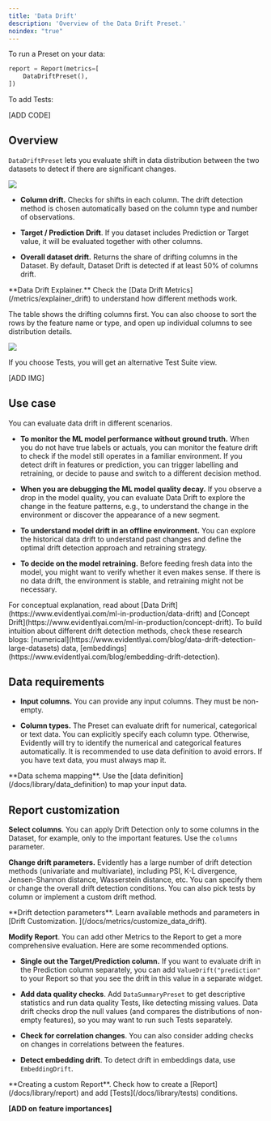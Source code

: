 ```yaml
---
title: 'Data Drift'
description: 'Overview of the Data Drift Preset.'
noindex: "true"
---
```


To run a Preset on your data:

```python
report = Report(metrics=[
    DataDriftPreset(),
])
```

To add Tests:

\[ADD CODE]

## Overview

`DataDriftPreset` lets you evaluate shift in data distribution between the two datasets to detect if there are significant changes.

![](/images/metrics/preset_data_drift_2-min.png)

* **Column drift.** Checks for shifts in each column. The drift detection method is chosen automatically based on the column type and number of observations.

* **Target / Prediction Drift**. If you dataset includes Prediction or Target value, it will be evaluated together with other columns.

* **Overall dataset drift.** Returns the share of drifting columns in the Dataset. By default, Dataset Drift is detected if at least 50% of columns drift.

<Info>
  **Data Drift Explainer.** Check the [Data Drift Metrics](/metrics/explainer_drift) to understand how different methods work.
</Info>

The table shows the drifting columns first. You can also choose to sort the rows by the feature name or type, and open up individual columns to see distribution details.

![](/images/metrics/preset_data_drift-min.png)

If you choose Tests, you will get an alternative Test Suite view.

\[ADD IMG]

## Use case

You can evaluate data drift in different scenarios.

* **To monitor the ML model performance without ground truth.** When you do not have true labels or actuals, you can monitor the feature drift to check if the model still operates in a familiar environment. If you detect drift in features or prediction, you can trigger labelling and retraining, or decide to pause and switch to a different decision method.

* **When you are debugging the ML model quality decay.** If you observe a drop in the model quality, you can evaluate Data Drift to explore the change in the feature patterns, e.g., to understand the change in the environment or discover the appearance of a new segment.

* **To understand model drift in an offline environment.** You can explore the historical data drift to understand past changes and define the optimal drift detection approach and retraining strategy.

* **To decide on the model retraining.** Before feeding fresh data into the model, you might want to verify whether it even makes sense. If there is no data drift, the environment is stable, and retraining might not be necessary.

<Info>
  For conceptual explanation, read about [Data Drift](https://www.evidentlyai.com/ml-in-production/data-drift) and [Concept Drift](https://www.evidentlyai.com/ml-in-production/concept-drift). To build intuition about different drift detection methods, check these research blogs: [numerical](https://www.evidentlyai.com/blog/data-drift-detection-large-datasets) data, [embeddings](https://www.evidentlyai.com/blog/embedding-drift-detection).
</Info>

## Data requirements

* **Input columns.** You can provide any input columns. They must be non-empty.

* **Column types.** The Preset can evaluate drift for numerical, categorical or text data. You can explicitly specify each column type. Otherwise, Evidently will try to identify the numerical and categorical features automatically. It is recommended to use data definition to avoid errors. If you have text data, you must always map it.

<Info>
  **Data schema mapping**. Use the [data definition](/docs/library/data_definition) to map your input data.
</Info>

## Report customization

**Select columns**. You can apply Drift Detection only to some columns in the Dataset, for example, only to the important features. Use the `columns` parameter.

**Change drift parameters.** Evidently has a large number of drift detection methods (univariate and multivariate), including PSI, K-L divergence, Jensen-Shannon distance, Wasserstein distance, etc. You can specify them or change the overall drift detection conditions. You can also pick tests by column or implement a custom drift method.

<Info>
  **Drift detection parameters**. Learn available methods and parameters in [Drift Customization. ](/docs/metrics/customize_data_drift).
</Info>

**Modify Report**. You can add other Metrics to the Report to get a more comprehensive evaluation. Here are some recommended options.

* **Single out the Target/Prediction column.** If you want to evaluate drift in the Prediction column separately, you can add `ValueDrift("prediction"` to your Report so that you see the drift in this value in a separate widget.

* **Add data quality checks**. Add `DataSummaryPreset` to get descriptive statistics and run data quality Tests, like detecting missing values. Data drift checks drop the null values (and compares the distributions of non-empty features), so you may want to run such Tests separately.

* **Check for correlation changes**. You can also consider adding checks on changes in correlations between the features.

* **Detect embedding drift**. To detect drift in embeddings data, use `EmbeddingDrift`.

<Info>
  **Creating a custom Report**. Check how to create a [Report](/docs/library/report) and add [Tests](/docs/library/tests) conditions.
</Info>

**\[ADD on feature importances]**